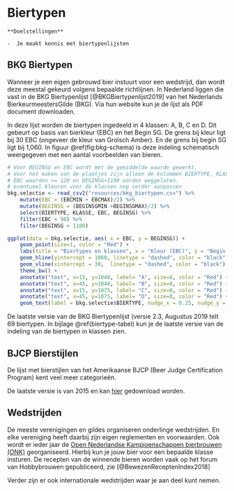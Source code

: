 # Biertypen {#biertypen}

```block2
**Doelstellingen**

-  Je maakt kennis met biertypenlijsten

```

## BKG Biertypen {#bkg-biertypen}

Wanneer je een eigen gebrouwd bier instuurt voor een wedstrijd, dan wordt deze meestal gekeurd volgens bepaalde richtlijnen. In Nederland liggen die vast in de BKG Biertypenlijst [@BKGBiertypenlijst2019] van het Nederlands BierkeurmeestersGilde (BKG). Via hun website kun je de lijst als PDF document downloaden.

In deze lijst worden de biertypen ingedeeld in 4 klassen: A, B, C en D. Dit gebeurt op basis van bierkleur (EBC) en het Begin SG. De grens bij kleur ligt bij 30 EBC (ongeveer de kleur van Grolsch Amber). En de grens bij begin SG ligt bij 1,060. In figuur \@ref(fig:bkg-schema) is deze indeling schematisch weergegeven met een aantal voorbeelden van bieren.

```r
# Voor BEGINSG en EBC wordt met de gemiddelde waarde gewerkt.
# Voor het maken van de plaatjes zijn alleen de kolommen BIERTYPE, KLASSE, EBC, BEGINSG nodig.
# EBC waarden >= 120 en BEGINSG<1100 worden weggelaten.
# eventueel kleuren voor de klassen nog verder aanpassen
bkg.selectie <- read_csv2("resources/bkg_biertypen.csv") %>%
	mutate(EBC = (EBCMIN + EBCMAX)/2) %>%
	mutate(BEGINSG = (BEGINSGMIN +BEGINSGMAX)/2) %>%
	select(BIERTYPE, KLASSE, EBC, BEGINSG) %>%
	filter(EBC < 90) %>%
	filter(BEGINSG < 1100)

ggplot(data = bkg.selectie, aes( x = EBC, y = BEGINSG)) +
	geom_point(size=1, color = "Red") +
	labs(title = "Biertypes en klassen", x = "Kleur (EBC)", y = "Begin SG") +
	geom_hline(yintercept = 1060, linetype = "dashed", color = "black") +
	geom_vline(xintercept = 30,  linetype = "dashed", color = "black") +
	theme_bw() +
	annotate("text", x=15, y=1040, label= "A", size=8, color = "Red") +
	annotate("text", x=45, y=1040, label= "B", size=8, color = "Red") +
	annotate("text", x=15, y=1075, label= "C", size=8, color = "Red") +
	annotate("text", x=45, y=1075, label= "D", size=8, color = "Red") +
	geom_text(label = bkg.selectie$BIERTYPE, nudge_x = 0.25, nudge_y = 0.25, check_overlap = TRUE, size = 3)
```

De laatste versie van de BKG Biertypenlijst (versie 2.3, Augustus 2019 telt 69 biertypen. In bijlage \@ref(biertype-tabel) kun je de laatste versie van de indeling van de biertypen in klassen zien.

## BJCP Bierstijlen

De lijst met bierstijlen van het Amerikaanse BJCP (Beer Judge Certification Program) kent veel meer categorieën.

De laatste versie is van 2015 en kan [hier](https://www.bjcp.org/docs/2015_Guidelines_Beer.pdf) gedownload worden.

## Wedstrijden

De meeste verenigingen en gildes organiseren onderlinge wedstrijden. En elke vereniging heeft daarbij zijn eigen reglementen en voorwaarden. Ook wordt er ieder jaar de [Open Nederlandse Kampioenschappen bierbrouwen (ONK)](https://www.onkbrouwen.nl/) georganiseerd. Hierbij kun je jouw bier voor een bepaalde klasse insturen. De recepten van de winnende bieren worden vaak op het forum van Hobbybrouwen gepubliceerd, zie [@BewezenReceptenIndex2018]

Verder zijn er ook internationale wedstrijden waar je aan deel kunt nemen.
